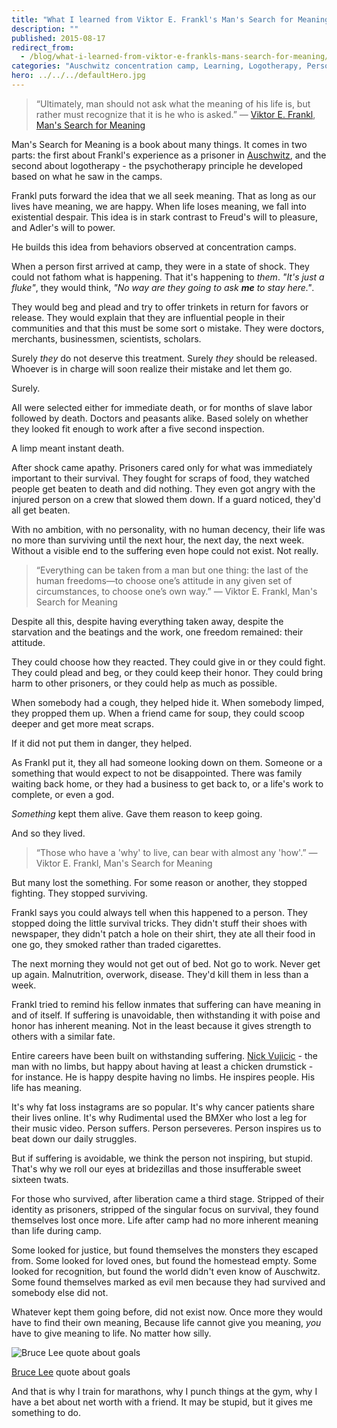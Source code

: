 ```yaml
---
title: "What I learned from Viktor E. Frankl's Man's Search for Meaning"
description: ""
published: 2015-08-17
redirect_from:
  - /blog/what-i-learned-from-viktor-e-frankls-mans-search-for-meaning/swizec/6719
categories: "Auschwitz concentration camp, Learning, Logotherapy, Personal, Sigmund Freud, Viktor Frankl"
hero: ../../../defaultHero.jpg
---
```


> “Ultimately, man should not ask what the meaning of his life is, but rather must recognize that it is he who is asked.” ― [Viktor E. Frankl](http://en.wikipedia.org/wiki/Viktor_Frankl "Viktor Frankl"), [Man's Search for Meaning](http://www.amazon.com/Mans-Search-Meaning-Viktor-Frankl/dp/0671023373%3FSubscriptionId%3D0G81C5DAZ03ZR9WH9X82%26tag%3Dageewitahat-20%26linkCode%3Dxm2%26camp%3D2025%26creative%3D165953%26creativeASIN%3D0671023373 "Man's Search For Meaning")

Man's Search for Meaning is a book about many things. It comes in two parts: the first about Frankl's experience as a prisoner in [Auschwitz](http://en.wikipedia.org/wiki/Auschwitz_concentration_camp "Auschwitz concentration camp"), and the second about logotherapy - the psychotherapy principle he developed based on what he saw in the camps.

Frankl puts forward the idea that we all seek meaning. That as long as our lives have meaning, we are happy. When life loses meaning, we fall into existential despair. This idea is in stark contrast to Freud's will to pleasure, and Adler's will to power.

He builds this idea from behaviors observed at concentration camps.

When a person first arrived at camp, they were in a state of shock. They could not fathom what is happening. That it's happening to _them_. _"It's just a fluke"_, they would think, _"No way are they going to ask **me** to stay here."_.

They would beg and plead and try to offer trinkets in return for favors or release. They would explain that they are influential people in their communities and that this must be some sort o mistake. They were doctors, merchants, businessmen, scientists, scholars.

Surely _they_ do not deserve this treatment. Surely _they_ should be released. Whoever is in charge will soon realize their mistake and let them go.

Surely.

All were selected either for immediate death, or for months of slave labor followed by death. Doctors and peasants alike. Based solely on whether they looked fit enough to work after a five second inspection.

A limp meant instant death.

After shock came apathy. Prisoners cared only for what was immediately important to their survival. They fought for scraps of food, they watched people get beaten to death and did nothing. They even got angry with the injured person on a crew that slowed them down. If a guard noticed, they'd all get beaten.

With no ambition, with no personality, with no human decency, their life was no more than surviving until the next hour, the next day, the next week. Without a visible end to the suffering even hope could not exist. Not really.

> “Everything can be taken from a man but one thing: the last of the human freedoms—to choose one’s attitude in any given set of circumstances, to choose one’s own way.” ― Viktor E. Frankl, Man's Search for Meaning

Despite all this, despite having everything taken away, despite the starvation and the beatings and the work, one freedom remained: their attitude.

They could choose how they reacted. They could give in or they could fight. They could plead and beg, or they could keep their honor. They could bring harm to other prisoners, or they could help as much as possible.

When somebody had a cough, they helped hide it. When somebody limped, they propped them up. When a friend came for soup, they could scoop deeper and get more meat scraps.

If it did not put them in danger, they helped.

As Frankl put it, they all had someone looking down on them. Someone or a something that would expect to not be disappointed. There was family waiting back home, or they had a business to get back to, or a life's work to complete, or even a god.

_Something_ kept them alive. Gave them reason to keep going.

And so they lived.

> “Those who have a 'why' to live, can bear with almost any 'how'.” ― Viktor E. Frankl, Man's Search for Meaning

But many lost the something. For some reason or another, they stopped fighting. They stopped surviving.

Frankl says you could always tell when this happened to a person. They stopped doing the little survival tricks. They didn't stuff their shoes with newspaper, they didn't patch a hole on their shirt, they ate all their food in one go, they smoked rather than traded cigarettes.

The next morning they would not get out of bed. Not go to work. Never get up again. Malnutrition, overwork, disease. They'd kill them in less than a week.

Frankl tried to remind his fellow inmates that suffering can have meaning in and of itself. If suffering is unavoidable, then withstanding it with poise and honor has inherent meaning. Not in the least because it gives strength to others with a similar fate.

Entire careers have been built on withstanding suffering. [Nick Vujicic](http://en.wikipedia.org/wiki/Nick_Vujicic "Nick Vujicic") - the man with no limbs, but happy about having at least a chicken drumstick - for instance. He is happy despite having no limbs. He inspires people. His life has meaning.

It's why fat loss instagrams are so popular. It's why cancer patients share their lives online. It's why Rudimental used the BMXer who lost a leg for their music video. Person suffers. Person perseveres. Person inspires us to beat down our daily struggles.

But if suffering is avoidable, we think the person not inspiring, but stupid. That's why we roll our eyes at bridezillas and those insufferable sweet sixteen twats.

For those who survived, after liberation came a third stage. Stripped of their identity as prisoners, stripped of the singular focus on survival, they found themselves lost once more. Life after camp had no more inherent meaning than life during camp.

Some looked for justice, but found themselves the monsters they escaped from. Some looked for loved ones, but found the homestead empty. Some looked for recognition, but found the world didn't even know of Auschwitz. Some found themselves marked as evil men because they had survived and somebody else did not.

Whatever kept them going before, did not exist now. Once more they would have to find their own meaning, Because life cannot give you meaning, _you_ have to give meaning to life. No matter how silly.

![Bruce Lee quote about goals](https://cmster.com/media/AGPYQ87OmD2X8o6yJVHyQsLdluisRD7Zl2tpjJlD5QBUuJgVlntNuCDQ4uweYN6j.jpg)

[Bruce Lee](http://en.wikipedia.org/wiki/Bruce_Lee "Bruce Lee") quote about goals

And that is why I train for marathons, why I punch things at the gym, why I have a bet about net worth with a friend. It may be stupid, but it gives me something to do.
